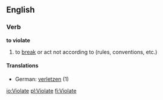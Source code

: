 ==English==
===Verb===
'''to violate'''
# to [[break]] or act not according to (rules, conventions, etc.)
====Translations====
*German: [[verletzen]] (1)

[[io:Violate]]
[[pl:Violate]]
[[fi:Violate]]